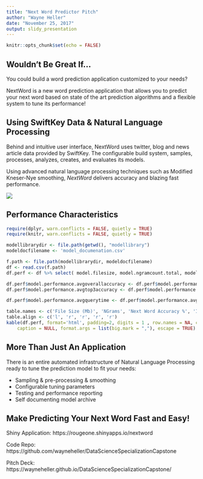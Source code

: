 ```yaml
---
title: "Next Word Predictor Pitch"
author: "Wayne Heller"
date: "November 25, 2017"
output: slidy_presentation
---
```


```r
knitr::opts_chunk$set(echo = FALSE)
```


## Wouldn't Be Great If...

You could build a word prediction application customized to your needs?

NextWord is a new word prediction application that allows you to predict your next word based on state of the art prediction algorithms and a flexible system to tune its performance!


## Using SwiftKey Data & Natural Language Processing

Behind and intuitive user interface, NextWord uses twitter, blog and news article data provided by SwiftKey.  The configurable build system, samples, processes, analyzes, creates, and evaluates its models.  

Using advanced natural language processing techniques such as Modified Kneser-Nye smoothing, *NextWord* delivers accuracy and blazing fast performance.

![](nextword.PNG)


## Performance Characteristics

```r
require(dplyr, warn.conflicts = FALSE, quietly = TRUE)
require(knitr, warn.conflicts = FALSE, quietly = TRUE)

modellibrarydir <- file.path(getwd(), "modellibrary")
modeldocfilename <- 'model_documenation.csv'

f.path <- file.path(modellibrarydir, modeldocfilename)
df <- read.csv(f.path)
df.perf <- df %>% select( model.filesize, model.ngramcount.total, model.performance.avgoverallaccuracy, model.performance.avgtop3accuracy, model.performance.avgquerytime) %>% arrange(desc(model.filesize))

df.perf$model.performance.avgoverallaccuracy <- df.perf$model.performance.avgoverallaccuracy * 100
df.perf$model.performance.avgtop3accuracy <- df.perf$model.performance.avgtop3accuracy * 100

df.perf$model.performance.avgquerytime <- df.perf$model.performance.avgquerytime * 1000

table.names <- c('File Size (Mb)', 'NGrams', 'Next Word Accuracy %', 'In Top 3 Words Accuracy %', 'Average Query Time (msec)')
table.align <- c('l', 'r', 'r', 'r', 'r')
kable(df.perf, format='html', padding=2, digits = 1 , row.names = NA, col.names = table.names, align = table.align, 
    caption = NULL, format.args = list(big.mark = ","), escape = TRUE)


```

## More Than Just An Application

There is an entire automated infrastructure of Natural Language Processing ready to tune the prediction model to fit your needs:

 * Sampling & pre-processing & smoothing  
 * Configurable tuning parameters  
 * Testing and performance reporting  
 * Self documenting model archive  


## Make Predicting Your Next Word Fast and Easy!

Shiny Application: https://rougeone.shinyapps.io/nextword

Code Repo:  https://github.com/wayneheller/DataScienceSpecializationCapstone

Pitch Deck: https://wayneheller.github.io/DataScienceSpecializationCapstone/


